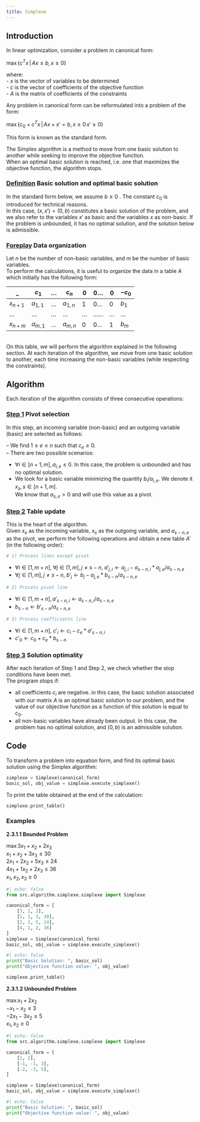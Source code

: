```yaml
---
title: Simplexe
---
```


## Introduction

In linear optimization, consider a problem in canonical form: \

$\max\{c^T x \,|\, Ax \leq b, x \geq 0\}$

where:\
- $x$ is the vector of variables to be determined\
- $c$ is the vector of coefficients of the objective function\
- $A$ is the matrix of coefficients of the constraints

Any problem in canonical form can be reformulated into a problem of the form:\

$\max\{c_{0} + c^T x \,|\, Ax + x' = b, x \geq 0\, x' \geq 0\}$\

This form is known as the standard form.

The Simplex algorithm is a method to move from one basic solution to another while seeking to improve the objective function.\
When an optimal basic solution is reached, i.e. one that maximizes the objective function, the algorithm stops.\


### <ins>Definition</ins> Basic solution and optimal basic solution

In the standard form below, we assume $b \geq 0\ $. The constant $c_{0}$ is introduced for technical reasons.\
In this case, $(x,x'​) = (0,b)$ constitutes a basic solution of the problem, and we also refer to the variables $x'$ as basic and the variables $x$ as non-basic.
If the problem is unbounded, it has no optimal solution, and the solution below is admissible.\


### <ins>Foreplay</ins> Data organization

Let $n$ be the number of non-basic variables, and $m$ be the number of basic variables.\
To perform the calculations, it is useful to organize the data in a table $A$ which initially has the following form:

| _ | $c_{1}$ | ... | $c_{n}$ | 0 | 0... | 0 | $-c_{0}$ 
|- | - | - |- | - | - | - | - |
| $x_{n+1}$ | $a_{1,1}$ | ... | $a_{1,n}$ | 1 | 0... | 0 | $b_{1}$
| ... | ...| ... | ... | ... | ...... | ... | ...
| $x_{n+m}$ | $a_{m,1}$ | ... | $a_{m,n}$ | 0 | 0... | 1 | $b_{m}$
\
On this table, we will perform the algorithm explained in the following section.
At each iteration of the algorithm, we move from one basic solution to another, each time increasing the non-basic variables (while respecting the constraints).\

## Algorithm

Each iteration of the algorithm consists of three consecutive operations:

### <ins>Step 1</ins> Pivot selection

In this step, an incoming variable (non-basic) and an outgoing variable (basic) are selected as follows:\

-- We find $1 \leq e \leq n$ such that $c_{e} \geq 0$.\
-- There are two possible scenarios:\

- $\forall i \in [n+1, m], a_{i,e} \leq 0$. In this case, the problem is unbounded and has no optimal solution.\
- We look for a basic variable minimizing the quantity $b_{i} / a_{i,e}$. We denote it $x_{s}, s \in [n+1, m]$.\
We know that $a_{s,e} > 0$ and will use this value as a pivot.\

### <ins>Step 2</ins> Table update

This is the heart of the algorithm.\
Given $x_{e}$ as the incoming variable, $x_{s}$ as the outgoing variable, and $a_{s-n, e}$ as the pivot, we perform the following operations and obtain a new table $A'$ (in the following order):\

```python
# 1) Process lines except pivot
```
- $\forall i \in [1, m+n]$, $\forall j \in [1, m], j \neq s-n$, $a'_{j,i} \leftarrow a_{j,i}-a_{s-n,i}*a_{j,e}/a_{s-n,e}$\
- $\forall j \in [1, m], j \neq s-n$, $b'_{j} \leftarrow b_{j}-a_{j,e}*b_{s-n}/a_{s-n,e}$\
```python
# 2) Process pivot line
```
- $\forall i \in [1, m+n], a'_{s-n,i} \leftarrow a_{s-n,i}/a_{s-n,e}$\
- $b_{s-n} \leftarrow b'_{s-n}/a_{s-n,e}$\
```python
# 3) Process coefficients line
```
- $\forall i \in [1, m+n]$, $c'_{i} \leftarrow c_{i} - c_{e} * a'_{s-n,i}$
- $c'_{0} \leftarrow c_{0} + c_{e} * b_{s-n}$

### <ins>Step 3</ins> Solution optimality

After each iteration of Step 1 and Step 2, we check whether the stop conditions have been met.\
The program stops if:\

- all coefficients $c_{i}$ are negative. in this case, the basic solution associated with our matrix $A$ is an optimal basic solution to our problem, and the value of our objective function as a function of this solution is equal to $c_{0}$.\
- all non-basic variables have already been output. In this case, the problem has no optimal solution, and $(0,b)$ is an admissible solution.\

## Code

To transform a problem into equation form, and find its optimal basic solution using the Simplex algorithm:

```python
simplexe = Simplexe(canonical_form)
basic_sol, obj_value = simplexe.execute_simplexe()
```

To print the table obtained at the end of the calculation:

```python
simplexe.print_table()
```

### Examples

$\textbf{2.3.1.1 Bounded Problem}$\

$\max 3x_{1} + x_{2} + 2x_{3}$\
$x_{1} + x_{2} + 3x_{3} \leq 30$\
$2x_{1} + 2x_{2} + 5x_{3} \leq 24$\
$4x_{1} + 1x_{2} + 2x_{3} \leq 36$\
$x_{1},x_{2},x_{3} \geq 0$\



```python
#| echo: false
from src.algorithm.simplexe.simplexe import Simplexe
```

```python
canonical_form = [
	[3, 1, 2],
	[1, 1, 3, 30],
	[2, 2, 5, 24],
	[4, 1, 2, 36]
]
simplexe = Simplexe(canonical_form)
basic_sol, obj_value = simplexe.execute_simplexe()
```

```python
#| echo: false
print("Basic Solution: ", basic_sol)
print("Objective function value: ", obj_value)
```

```python
simplexe.print_table()
```


$\textbf{2.3.1.2 Unbounded Problem}$\

$\max x_{1} + 2x_{2}$\
$-x_{1} - x_{2} \leq 3$\
$-2x_{1} - 3x_{2} \leq 5$\
$x_{1},x_{2} \geq 0$



```python
#| echo: false
from src.algorithm.simplexe.simplexe import Simplexe
```

```python
canonical_form = [
	[1, 2],
	[-1, -1, 3],
	[-2, -3, 5],
]

simplexe = Simplexe(canonical_form)
basic_sol, obj_value = simplexe.execute_simplexe()
```

```python
#| echo: false
print("Basic Solution: ", basic_sol)
print("Objective function value: ", obj_value)
```